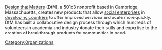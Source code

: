 [[Category:Organizations]]
[http://designthatmatters.org/ Design that Matters] (DtM), a 501c3 nonprofit based in Cambridge, Massachusetts, creates new products that allow [[social enterprises]] in [[developing countries]] to offer improved services and scale more quickly. DtM has built a collaborative design process through which hundreds of volunteers in academia and industry donate their skills and expertise to the creation of breakthrough products for communities in need.